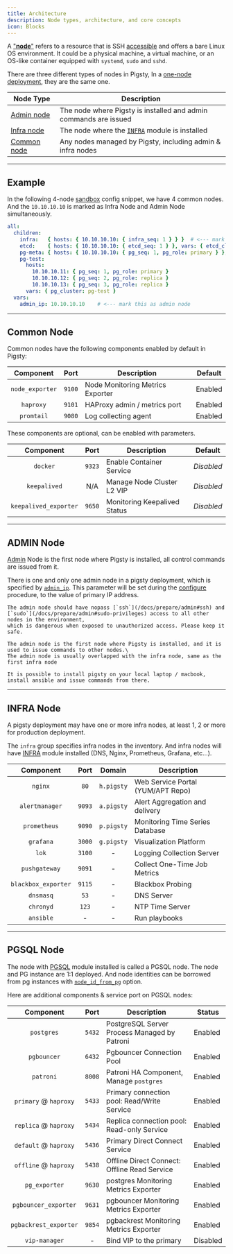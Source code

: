 ```yaml
---
title: Architecture
description: Node types, architecture, and core concepts
icon: Blocks
---
```


A ["**node**"](/docs/prepare/hardware#node) refers to a resource that is SSH [accessible](#accessibility) and offers a bare Linux OS environment.
It could be a physical machine, a virtual machine, or an OS-like container equipped with `systemd`, `sudo` and `sshd`.

There are three different types of nodes in Pigsty, In a [one-node deployment](/docs/install/start), they are the same one.

| Node Type                   | Description                                                      |
|-----------------------------|------------------------------------------------------------------|
| [Admin node](#admin-node)   | The node where Pigsty is installed and admin commands are issued |
| [Infra node](#infra-node)   | The node where the [`INFRA`](/docs/infra/) module is installed   |
| [Common node](#common-node) | Any nodes managed by Pigsty, including admin & infra nodes       |

------

## Example

In the following 4-node [sandbox](/docs/prepare/sandbox) config snippet, we have 4 common nodes.\
And the `10.10.10.10` is marked as Infra Node and Admin Node simultaneously.

```yaml
all:
  children:
    infra:   { hosts: { 10.10.10.10: { infra_seq: 1 } } }  # <--- mark this as infra node
    etcd:    { hosts: { 10.10.10.10: { etcd_seq: 1 } }, vars: { etcd_cluster: etcd } }
    pg-meta: { hosts: { 10.10.10.10: { pg_seq: 1, pg_role: primary } }, vars: { pg_cluster: pg-meta } }
    pg-test:
      hosts:
        10.10.10.11: { pg_seq: 1, pg_role: primary }
        10.10.10.12: { pg_seq: 2, pg_role: replica }
        10.10.10.13: { pg_seq: 3, pg_role: replica }
      vars: { pg_cluster: pg-test }
  vars:
    admin_ip: 10.10.10.10    # <--- mark this as admin node
```

------

## Common Node

Common nodes have the following components enabled by default in Pigsty:

|    Component    |  Port  | Description                      | Default |
|:---------------:|:------:|----------------------------------|---------|
| `node_exporter` | `9100` | Node Monitoring Metrics Exporter | Enabled |
|    `haproxy`    | `9101` | HAProxy admin / metrics port     | Enabled |
|   `promtail`    | `9080` | Log collecting agent             | Enabled |

These components are optional, can be enabled with parameters.

|       Component       |  Port  | Description                  | Default    |
|:---------------------:|:------:|------------------------------|------------|
|       `docker`        | `9323` | Enable Container Service     | *Disabled* |
|     `keepalived`      |  N/A   | Manage Node Cluster L2 VIP   | *Disabled* |
| `keepalived_exporter` | `9650` | Monitoring Keepalived Status | *Disabled* |



------

## ADMIN Node

[Admin](/docs/prepare/admin) Node is the first node where Pigsty is installed, all control commands are issued from it.

There is one and only one admin node in a pigsty deployment, which is specified by [`admin_ip`](/docs/infra/param/#admin_ip).
This parameter will be set during the [configure](/docs/config/configure) procedure, to the value of primary IP address.

<Callout title="Secure admin node access" type="warn">

    The admin node should have nopass [`ssh`](/docs/prepare/admin#ssh) and [`sudo`](/docs/prepare/admin#sudo-privileges) access to all other nodes in the environment,
    which is dangerous when exposed to unauthorized access. Please keep it safe.

</Callout>

<Callout title="Admin node is the first node where Pigsty is installed" type="info">

    The admin node is the first node where Pigsty is installed, and it is used to issue commands to other nodes.\
    The admin node is usually overlapped with the infra node, same as the first infra node

</Callout>

<Callout title="It is possible to use your local laptop as admin node" type="info">

    It is possible to install pigsty on your local laptop / macbook, install ansible and issue commands from there.

</Callout>

------

## INFRA Node

A pigsty deployment may have one or more infra nodes, at least 1, 2 or more for production deployment.

The `infra` group specifies infra nodes in the inventory.
And infra nodes will have [INFRA](/docs/infra/) module installed (DNS, Nginx, Prometheus, Grafana, etc…).

|      Component      |  Port  |   Domain   | Description                       |
|:-------------------:|:------:|:----------:|-----------------------------------|
|       `nginx`       |  `80`  | `h.pigsty` | Web Service Portal (YUM/APT Repo) |
|   `alertmanager`    | `9093` | `a.pigsty` | Alert Aggregation and delivery    |
|    `prometheus`     | `9090` | `p.pigsty` | Monitoring Time Series Database   |
|      `grafana`      | `3000` | `g.pigsty` | Visualization Platform            |
|        `lok`        | `3100` |     -      | Logging Collection Server         |
|    `pushgateway`    | `9091` |     -      | Collect One-Time Job Metrics      |
| `blackbox_exporter` | `9115` |     -      | Blackbox Probing                  |
|      `dnsmasq`      |  `53`  |     -      | DNS Server                        |
|      `chronyd`      | `123`  |     -      | NTP Time Server                   |
|      `ansible`      |   -    |     -      | Run playbooks                     |



------

## PGSQL Node

The node with [PGSQL](/docs/pgsql/) module installed is called a PGSQL node. The node and PG instance are 1:1 deployed.
And node identities can be borrowed from pg instances with [`node_id_from_pg`](/docs/node/param/#node_id_from_pg) option.

Here are additional components & service port on PGSQL nodes:

|       Component       |  Port  | Description                                  | Status   |
|:---------------------:|:------:|----------------------------------------------|----------|
|      `postgres`       | `5432` | PostgreSQL Server Process Managed by Patroni | Enabled  |
|      `pgbouncer`      | `6432` | Pgbouncer Connection Pool                    | Enabled  |
|       `patroni`       | `8008` | Patroni HA Component, Manage `postgres`      | Enabled  |
| `primary` @ `haproxy` | `5433` | Primary connection pool: Read/Write Service  | Enabled  |
| `replica` @ `haproxy` | `5434` | Replica connection pool: Read-only Service   | Enabled  |
| `default` @ `haproxy` | `5436` | Primary Direct Connect Service               | Enabled  |
| `offline` @ `haproxy` | `5438` | Offline Direct Connect: Offline Read Service | Enabled  |
|     `pg_exporter`     | `9630` | postgres Monitoring Metrics Exporter         | Enabled  |
| `pgbouncer_exporter`  | `9631` | pgbouncer Monitoring Metrics Exporter        | Enabled  |
| `pgbackrest_exporter` | `9854` | pgbackrest Monitoring Metrics Exporter       | Enabled  |
|     `vip-manager`     |   -    | Bind VIP to the primary                      | Disabled |

